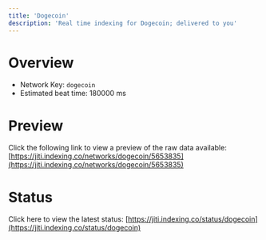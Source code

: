 ```yaml
---
title: 'Dogecoin'
description: 'Real time indexing for Dogecoin; delivered to you'
---
```


# Overview
- Network Key: `dogecoin`
- Estimated beat time: 180000 ms

# Preview
Click the following link to view a preview of the raw data available: [https://jiti.indexing.co/networks/dogecoin/5653835](https://jiti.indexing.co/networks/dogecoin/5653835)

# Status
Click here to view the latest status: [https://jiti.indexing.co/status/dogecoin](https://jiti.indexing.co/status/dogecoin)
